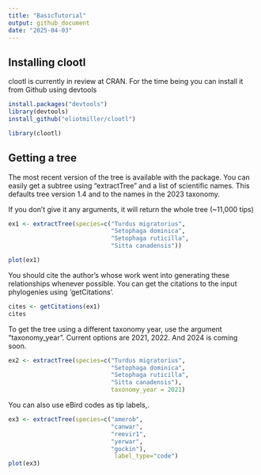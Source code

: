 ```yaml
---
title: "BasicTutorial"
output: github_document
date: "2025-04-03"
---
```



## Installing clootl

clootl is currently in review at CRAN. For the time being you can install it from Github using devtools

```r
install.packages("devtools")
library(devtools)  
install_github("eliotmiller/clootl")
```

```r
library(clootl)
```
## Getting a tree

The most recent version of the tree is available with the package.
You can easily get a subtree using "extractTree" and a list of scientific names.
This defaults tree version 1.4 and to the names in the 2023 taxonomy.

If you don't give it any arguments, it will return the whole tree (~11,000 tips)

```r

ex1 <- extractTree(species=c("Turdus migratorius",
                             "Setophaga dominica",
                             "Setophaga ruticilla",
                             "Sitta canadensis"))

plot(ex1)
```

You should cite the author's whose work went into generating these relationships whenever possible. You can get the citations to the input phylogenies using 'getCitations'.

```r

cites <- getCitations(ex1)
cites

```

To get the tree using a different taxonomy year, use the argument "taxonomy_year".
Current options are 2021, 2022. And 2024 is coming soon.

```r

ex2 <- extractTree(species=c("Turdus migratorius",
                             "Setophaga dominica",
                             "Setophaga ruticilla",
                             "Sitta canadensis"),
                             taxonomy_year = 2021)

```

You can also use eBird codes as tip labels,.
```r
ex3 <- extractTree(species=c("amerob",
                             "canwar",
                             "reevir1",
                             "yerwar",
                             "gockin"), 
                              label_type="code")
plot(ex3)
```
